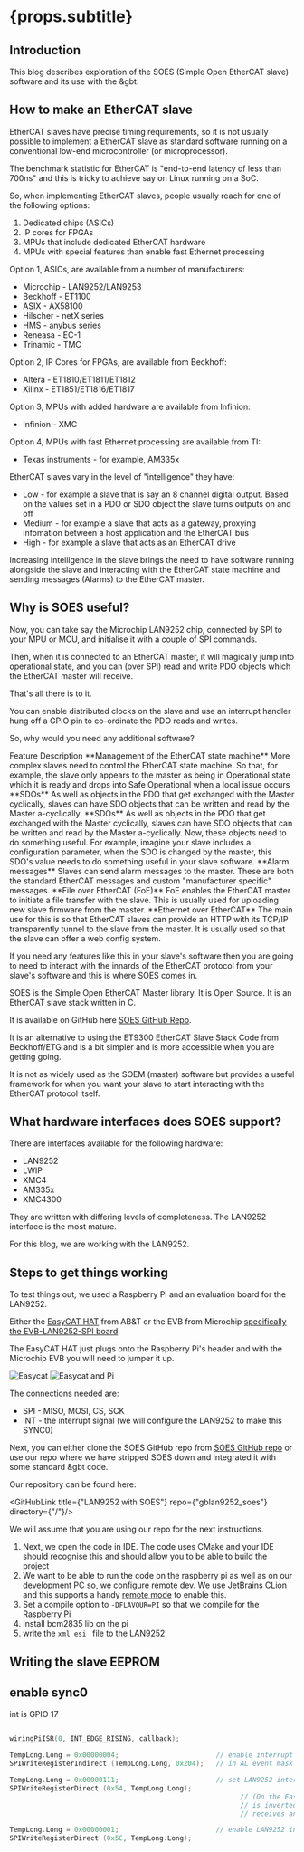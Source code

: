 

# {props.subtitle}
<PageTag tags={props.tags}/>
<ReadingTime time="7"/>

<TitleImage image={easycat} alt="easycat LAN9252"/>

## Introduction

This blog describes exploration of the SOES (Simple Open EtherCAT slave) software and its use with the &gbt.

## How to make an EtherCAT slave
EtherCAT slaves have precise timing requirements, so it is not usually possible to implement a EtherCAT slave as standard software running on a conventional low-end microcontroller (or microprocessor).

The benchmark statistic for EtherCAT is "end-to-end latency of less than 700ns" and this is tricky to achieve say on Linux running on a SoC.

So, when implementing EtherCAT slaves, people usually reach for one of the following options:

1. Dedicated chips (ASICs)
1. IP cores for FPGAs
1. MPUs that include dedicated EtherCAT hardware
1. MPUs with special features than enable fast Ethernet processing

Option 1, ASICs, are available from a number of manufacturers:
* Microchip - LAN9252/LAN9253
* Beckhoff - ET1100
* ASIX - AX58100
* Hilscher - netX series
* HMS - anybus series
* Reneasa - EC-1
* Trinamic - TMC

Option 2, IP Cores for FPGAs, are available from Beckhoff:
* Altera - ET1810/ET1811/ET1812
* Xilinx - ET1851/ET1816/ET1817

Option 3, MPUs with added hardware are available from Infinion:
* Infinion - XMC

Option 4, MPUs with fast Ethernet processing are available from TI:
* Texas instruments - for example, AM335x

EtherCAT slaves vary in the level of "intelligence" they have:
* Low - for example a slave that is say an 8 channel digital output. Based on the values set in a PDO or SDO object the slave turns outputs on and off
* Medium - for example a slave that acts as a gateway, proxying infomation between a host application and the EtherCAT bus
* High - for example a slave that acts as an EtherCAT drive

Increasing intelligence in the slave brings the need to have software running alongside the slave and interacting with the EtherCAT state machine and sending messages (Alarms) to the EtherCAT master.

## Why is SOES useful?

Now, you can take say the Microchip LAN9252 chip, connected by SPI to your MPU or MCU, and initialise it with a couple of SPI commands.

Then, when it is connected to an EtherCAT master, it will magically jump into operational state, and you can (over SPI) read and write PDO objects which the EtherCAT master will receive.

That's all there is to it.

You can enable distributed clocks on the slave and use an interrupt handler hung off a GPIO pin to co-ordinate the PDO reads and writes.

So, why would you need any additional software?


<BogStandardHeaderRow>
    <BogStandardCol span={8}>Feature</BogStandardCol>
    <BogStandardCol span={16}>Description</BogStandardCol>
</BogStandardHeaderRow>
<BogStandardRow>
    <BogStandardCol span={8}>**Management of the EtherCAT state machine**</BogStandardCol>
    <BogStandardCol span={16}>More complex slaves need to control the EtherCAT state machine. So that, for example, the slave only appears to the master as being in Operational state which it is ready and drops into Safe Operational when a local issue occurs</BogStandardCol>
</BogStandardRow>

<BogStandardRow>
    <BogStandardCol span={8}>**SDOs**</BogStandardCol>
    <BogStandardCol span={16}>As well as objects in the PDO that get exchanged with the Master cyclically, slaves can have SDO objects that can be written and read by the Master a-cyclically.</BogStandardCol>
</BogStandardRow>

<BogStandardRow>
    <BogStandardCol span={8}>**SDOs**</BogStandardCol>
    <BogStandardCol span={16}>As well as objects in the PDO that get exchanged with the Master cyclically, slaves can have SDO objects that can be written and read by the Master a-cyclically. Now, these objects need to do something useful. For example, imagine your slave includes a configuration parameter, when the SDO is changed by the master, this SDO's value needs to do something useful in your slave software.</BogStandardCol>
</BogStandardRow>


<BogStandardRow>
    <BogStandardCol span={8}>**Alarm messages**</BogStandardCol>
    <BogStandardCol span={16}>Slaves can send alarm messages to the master. These are both the standard EtherCAT messages and custom "manufacturer specific" messages.</BogStandardCol>
</BogStandardRow>


<BogStandardRow>
    <BogStandardCol span={8}>**File over EtherCAT (FoE)**</BogStandardCol>
    <BogStandardCol span={16}>FoE enables the EtherCAT master to initiate a file transfer with the slave. This is usually used for uploading new slave firmware from the master.</BogStandardCol>
</BogStandardRow>


<BogStandardRow>
    <BogStandardCol span={8}>**Ethernet over EtherCAT**</BogStandardCol>
    <BogStandardCol span={16}>The main use for this is so that EtherCAT slaves can provide an HTTP with its TCP/IP transparently tunnel to the slave from the master. It is usually used so that the slave can offer a web config system.</BogStandardCol>
</BogStandardRow>

If you need any features like this in your slave's software then you are going to need to interact with the innards of the EtherCAT protocol from your slave's software and this is where SOES comes in.

SOES is the Simple Open EtherCAT Master library. It is Open Source. It is an EtherCAT slave stack written in C.

It is available on GitHub here <a href="https://github.com/OpenEtherCATsociety/SOES">SOES GitHub Repo</a>.

It is an alternative to using the ET9300 EtherCAT Slave Stack Code from Beckhoff/ETG and is a bit simpler and is more accessible when you are getting going.

It is not as widely used as the SOEM (master) software but provides a useful framework for when you want your slave to start interacting with the EtherCAT protocol itself.

## What hardware interfaces does SOES support?

There are interfaces available for the following hardware:
* LAN9252
* LWIP
* XMC4
* AM335x
* XMC4300

They are written with differing levels of completeness. The LAN9252 interface is the most mature.

For this blog, we are working with the LAN9252.

## Steps to get things working

To test things out, we used a Raspberry Pi and an evaluation board for the LAN9252.

Either the <a href="https://www.bausano.net/en/hardware/ethercat-e-arduino/ethercat-and-raspberry.html">EasyCAT HAT</a> from AB&T or the EVB from Microchip <a href="https://www.microchip.com/en-us/product/LAN9252#Development%20Environment"> specifically the EVB-LAN9252-SPI board</a>.

The EasyCAT HAT just plugs onto the Raspberry Pi's header and with the Microchip EVB you will need to jumper it up.

<Image meta={easycat} alt="Easycat" maxWidth={600}/>
<Image meta={easycat_pi} alt="Easycat and Pi" maxWidth={600}/>

The connections needed are:

* SPI - MISO, MOSI, CS, SCK
* INT - the interrupt signal (we will configure the LAN9252 to make this SYNC0)

Next, you can either clone the SOES GitHub repo from  <a href="https://github.com/OpenEtherCATsociety/SOES">SOES GitHub repo</a> or use our repo where we have stripped SOES down and integrated it with some standard &gbt code.

Our repository can be found here:

<GitHubLink title={"LAN9252 with SOES"} repo={"gblan9252_soes"} directory={"/"}/>

We will assume that you are using our repo for the next instructions.

1. Next, we open the code in IDE. The code uses CMake and your IDE should recognise this and should allow you to be able to build the project
1. We want to be able to run the code on the raspberry pi as well as on our development PC so, we configure remote dev. We use JetBrains CLion and this supports a handy <a href="https://www.jetbrains.com/help/clion/remote-projects-support.html"> remote mode</a> to enable this.
1. Set a compile option to `-DFLAVOUR=PI` so that we compile for the Raspberry Pi
1. Install bcm2835 lib on the pi
1. write the `xml esi ` file to the LAN9252



## Writing the slave EEPROM
<WriteSlaveEeprom/>


## enable sync0

int is GPIO 17

```c

wiringPiISR(0, INT_EDGE_RISING, callback);

TempLong.Long = 0x00000004;                        // enable interrupt from SYNC 0
SPIWriteRegisterIndirect (TempLong.Long, 0x204);   // in AL event mask register and disable  other interrupt sources

TempLong.Long = 0x00000111;                        // set LAN9252 interrupt pin driver as push-pull active high
SPIWriteRegisterDirect (0x54, TempLong.Long);
                                                         // (On the EasyCAT board the IRQ pin
                                                         // is inverted by a mosfet, so Arduino
                                                         // receives an active low signal)

TempLong.Long = 0x00000001;                        // enable LAN9252 interrupt
SPIWriteRegisterDirect (0x5C, TempLong.Long);
```